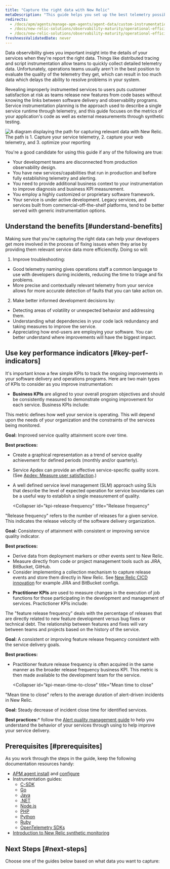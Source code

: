 ```yaml
---
title: "Capture the right data with New Relic" 
metaDescription: "This guide helps you set up the best telemetry possible to describe the runtime operation of your services."
redirects:
  - /docs/apm/agents/manage-apm-agents/agent-data/custom-instrumentation
  - /docs/new-relic-solutions/observability-maturity/operational-efficiency/sc-implementation-guide
  - /docs/new-relic-solutions/observability-maturity/operational-efficiency/service-characterization-optimize-telemetry-data-guide/
freshnessValidatedDate: never
---
```



Data observibility gives you important insight into the details of your services when they're report the right data. Things like distributed tracing and script instrumentation allow teams to quickly collect detailed telemetry data. Unfortunately, operations teams usually aren't in the best position to evaluate the quality of the telemetry they get, which can result in too much data which delays the ability to resolve problems in your system.

Revealing improperly instrumented services to users puts customer satisfaction at risk as teams release new features from code bases without knowing the links between software delivery and observability programs. Service instrumentation planning is the approach used to describe a single service runtime through telemetry, and this guide focuses on the metrics of your application's code as well as external measurements through synthetic testing. 

<img
    title="Capture the right data"
    alt="A diagram displaying the path for capturing relevant data with New Relic. The path is 1. Capture your service telemetry, 2. capture your web telemetry, and 3. optimize your reporting"
    src={captureDiagram}
/>

You're a good candidate for using this guide if any of the following are true:
* Your development teams are disconnected from production observability design.
* You have new services/capabilities that run in production and before fully establishing telemetry and alerting.
* You need to provide additional business context to your instrumentation to improve diagnosis and business KPI measurement.
* You employ a highly customized or proprietary software framework.
* Your service is under active development. Legacy services, and services built from commercial-off-the-shelf platforms, tend to be better served with generic instrumentation options.

## Understand the benefits [#understand-benefits]

Making sure that you're capturing the right data can help your developers get more involved in the process of fixing issues when they arise by providing them relevant service data more efficienctly. Doing so will:

1. Improve troubleshooting:
  * Good telemetry naming gives operations staff a common language to use with developers during incidents, reducing the time to triage and fix problems.
  * More precise and contextually relevant telemetry from your service allows for more accurate detection of faults that you can take action on.

2. Make better informed development decisions by:
  * Detecting areas of volatility or unexpected behavior and addressing them.
  * Understanding what dependencies in your code lack redundancy and taking measures to improve the service.
  * Appreciating how end-users are employing your software. You can better understand where improvements will have the biggest impact.

## Use key performance indicators [#key-perf-indicators]

It's important know a few simple KPIs to track the ongoing improvements in your software delivery and operations programs. Here are two main types of KPIs to consider as you improve instrumentation:

* <DoNotTranslate>**Business KPIs**</DoNotTranslate> are aligned to your overall program objectives and should be consistently measured to demonstrate ongoing improvement for each service. Business KPIs include: 

<CollapserGroup>
  <Collapser
    id="kpi-service-quality"
    title="Service quality"
  >
This metric defines how well your service is operating. This will depend upon the needs of your organization and the constraints of the services being monitored.

<DoNotTranslate>**Goal:**</DoNotTranslate> Improved service quality attainment score over time.

<DoNotTranslate>**Best practices:**</DoNotTranslate>
* Create a graphical representation as a trend of service quality achievement for defined periods (monthly and/or quarterly).
* Service Apdex can provide an effective service-specific quality score. (See [Apdex: Measure user satisfaction](/docs/apm/new-relic-apm/apdex/apdex-measure-user-satisfaction/).)
* A well defined service level management (SLM) approach using SLIs that describe the level of expected operation for service boundaries can be a useful way to establish a single measurement of quality.
  </Collapser>

  <Collapser
    id="kpi-release-frequency"
    title="Release frequency"
  >
"Release frequency" refers to the number of releases for a given service. This indicates the release velocity of the software delivery organization. 

<DoNotTranslate>**Goal:**</DoNotTranslate> Consistency of attainment with consistent or improving service quality indicator.

<DoNotTranslate>**Best practices:**</DoNotTranslate>
* Derive data from deployment markers or other events sent to New Relic.
* Measure directly from code or project management tools such as JIRA, BitBucket, GitHub.
* Consider implementing a collection mechanism to capture release events and store them directly in New Relic. See [New Relic CICD innovation](https://github.com/newrelic-experimental/nr1-innovation-cicd/tree/main/Webhooks) for example JIRA and BitBucket configs.
  </Collapser>
</CollapserGroup>

* <DoNotTranslate>**Practitioner KPIs**</DoNotTranslate> are used to measure changes in the execution of job functions for those participating in the development and management of services. Practictioner KPIs include: 

<CollapserGroup>
  <Collapser
    id="kpi-feature-release-frequency"
    title="Feature release frequency"
  >
The "feature release frequency" deals with the percentage of releases that are directly related to new feature development versus bug fixes or technical debt. The relationship between features and fixes will vary between teams and projects based on the history of the service.

<DoNotTranslate>**Goal:**</DoNotTranslate> A consistent or improving feature release frequency consistent with the service delivery goals.

<DoNotTranslate>**Best practices:**</DoNotTranslate>

* Practitioner feature release frequency is often acquired in the same manner as the broader release frequency business KPI. This metric is then made available to the development team for the service.
  </Collapser>

  <Collapser
    id="kpi-mean-time-to-close"
    title="Mean time to close"
  >
"Mean time to close" refers to the average duration of alert-driven incidents in New Relic.

<DoNotTranslate>**Goal:**</DoNotTranslate> Steady decrease of incident close time for identified services.

<DoNotTranslate>**Best practices:**</DoNotTranslate>* follow the [Alert quality management guide](/docs/tutorial-create-alerts/manage-alert-quality/) to help you understand the behavior of your services through using <InlinePopover type="alerts" /> to help improve your service delivery.
  </Collapser>
</CollapserGroup>

## Prerequisites [#prerequisites]

As you work through the steps in the guide, keep the following documentation resources handy:
* [APM agent install](/docs/new-relic-one/install-configure/install-new-relic/#apm-install) and [configure](/docs/new-relic-one/install-configure/configure-new-relic-agents)
* Instrumentation guides:
  * [C-SDK](/docs/apm/agents/c-sdk/instrumentation/instrument-your-app-c-sdk)
  * [Go](/docs/apm/agents/go-agent/instrumentation)
  * [Java](/docs/apm/agents/java-agent/custom-instrumentation/java-custom-instrumentation)
  * [.NET](/docs/apm/agents/net-agent/custom-instrumentation/introduction-net-custom-instrumentation)
  * [Node.js](/docs/apm/agents/nodejs-agent/extend-your-instrumentation/nodejs-custom-instrumentation)
  * [PHP](/docs/apm/agents/php-agent/php-agent-api/)
  * [Python](/docs/apm/agents/python-agent/custom-instrumentation/python-custom-instrumentation/)
  * [Ruby](/docs/apm/agents/ruby-agent/api-guides/ruby-custom-instrumentation/)
  * [OpenTelemetry SDKs](https://opensource.newrelic.com/projects/open-telemetry)
* [Introduction to New Relic synthetic monitoring](/docs/synthetics/)

## Next Steps [#next-steps]

Choose one of the guides below based on what data you want to capture:

<DocTiles>
  <DocTile title='Capture service telemetry' path="/docs/tutorial-reporting-data/capture-service-telemetry/"></DocTile>
  <DocTile title='Capture web telemetry' path="/docs/tutorial-reporting-data/capture-web-telemetry/"></DocTile> 
</DocTiles>
